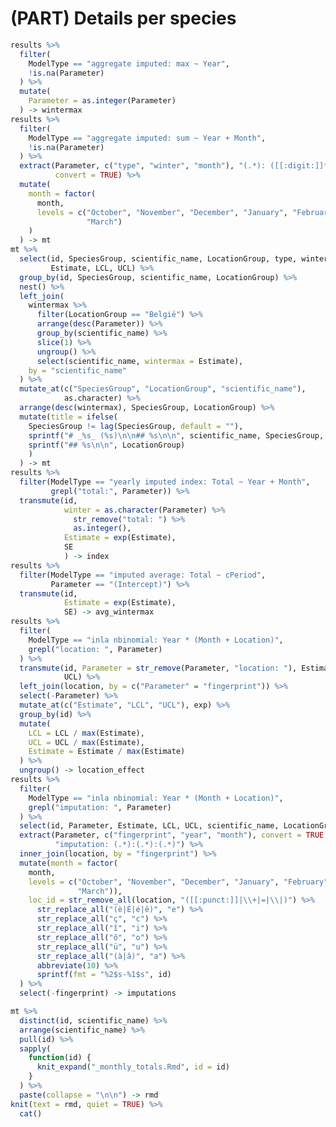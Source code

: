 # (PART) Details per species {-}

```r
results %>%
  filter(
    ModelType == "aggregate imputed: max ~ Year", 
    !is.na(Parameter)
  ) %>%
  mutate(
    Parameter = as.integer(Parameter)
  ) -> wintermax
results %>%
  filter(
    ModelType == "aggregate imputed: sum ~ Year + Month", 
    !is.na(Parameter)
  ) %>%
  extract(Parameter, c("type", "winter", "month"), "(.*): ([[:digit:]]*)-([[:alpha:]]*)", 
          convert = TRUE) %>%
  mutate(
    month = factor(
      month, 
      levels = c("October", "November", "December", "January", "February", 
                 "March")
    )
  ) -> mt
mt %>%
  select(id, SpeciesGroup, scientific_name, LocationGroup, type, winter, month, 
         Estimate, LCL, UCL) %>%
  group_by(id, SpeciesGroup, scientific_name, LocationGroup) %>%
  nest() %>%
  left_join(
    wintermax %>%
      filter(LocationGroup == "België") %>%
      arrange(desc(Parameter)) %>%
      group_by(scientific_name) %>%
      slice(1) %>%
      ungroup() %>%
      select(scientific_name, wintermax = Estimate),
    by = "scientific_name"
  ) %>%
  mutate_at(c("SpeciesGroup", "LocationGroup", "scientific_name"), 
            as.character) %>%
  arrange(desc(wintermax), SpeciesGroup, LocationGroup) %>%
  mutate(title = ifelse(
    SpeciesGroup != lag(SpeciesGroup, default = ""),
    sprintf("# _%s_ (%s)\n\n## %s\n\n", scientific_name, SpeciesGroup, LocationGroup),
    sprintf("## %s\n\n", LocationGroup)
    )
  ) -> mt
results %>%
  filter(ModelType == "yearly imputed index: Total ~ Year + Month",
         grepl("total:", Parameter)) %>%
  transmute(id, 
            winter = as.character(Parameter) %>% 
              str_remove("total: ") %>%
              as.integer(),
            Estimate = exp(Estimate), 
            SE
            ) -> index
results %>%
  filter(ModelType == "imputed average: Total ~ cPeriod", 
         Parameter == "(Intercept)") %>%
  transmute(id, 
            Estimate = exp(Estimate),
            SE) -> avg_wintermax
results %>%
  filter(
    ModelType == "inla nbinomial: Year * (Month + Location)",
    grepl("location: ", Parameter)
  ) %>%
  transmute(id, Parameter = str_remove(Parameter, "location: "), Estimate, LCL, 
            UCL) %>%
  left_join(location, by = c("Parameter" = "fingerprint")) %>%
  select(-Parameter) %>%
  mutate_at(c("Estimate", "LCL", "UCL"), exp) %>%
  group_by(id) %>%
  mutate(
    LCL = LCL / max(Estimate),
    UCL = UCL / max(Estimate),
    Estimate = Estimate / max(Estimate)
  ) %>%
  ungroup() -> location_effect
results %>%
  filter(
    ModelType == "inla nbinomial: Year * (Month + Location)",
    grepl("imputation: ", Parameter)
  ) %>%
  select(id, Parameter, Estimate, LCL, UCL, scientific_name, LocationGroup) %>%
  extract(Parameter, c("fingerprint", "year", "month"), convert = TRUE, 
          "imputation: (.*):(.*):(.*)") %>%
  inner_join(location, by = "fingerprint") %>%
  mutate(month = factor(
    month, 
    levels = c("October", "November", "December", "January", "February", 
               "March")),
    loc_id = str_remove_all(location, "([[:punct:]]|\\+|=|\\|)") %>%
      str_replace_all("(è|É|é|ê)", "e") %>%
      str_replace_all("ç", "c") %>%
      str_replace_all("î", "i") %>%
      str_replace_all("ô", "o") %>%
      str_replace_all("ü", "u") %>%
      str_replace_all("(à|â)", "a") %>%
      abbreviate(10) %>%
      sprintf(fmt = "%2$s-%1$s", id)
  ) %>%
  select(-fingerprint) -> imputations
```

```r
mt %>%
  distinct(id, scientific_name) %>%
  arrange(scientific_name) %>%
  pull(id) %>%
  sapply(
    function(id) {
      knit_expand("_monthly_totals.Rmd", id = id)
    }
  ) %>%
  paste(collapse = "\n\n") -> rmd
knit(text = rmd, quiet = TRUE) %>%
  cat()
```
